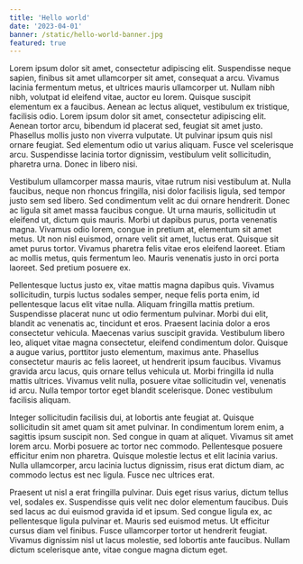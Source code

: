 ```yaml
---
title: 'Hello world'
date: '2023-04-01'
banner: /static/hello-world-banner.jpg
featured: true
---
```


Lorem ipsum dolor sit amet, consectetur adipiscing elit. Suspendisse neque sapien, finibus sit amet ullamcorper sit amet, consequat a arcu. Vivamus lacinia fermentum metus, et ultrices mauris ullamcorper ut. Nullam nibh nibh, volutpat id eleifend vitae, auctor eu lorem. Quisque suscipit elementum ex a faucibus. Aenean ac lectus aliquet, vestibulum ex tristique, facilisis odio. Lorem ipsum dolor sit amet, consectetur adipiscing elit. Aenean tortor arcu, bibendum id placerat sed, feugiat sit amet justo. Phasellus mollis justo non viverra vulputate. Ut pulvinar ipsum quis nisl ornare feugiat. Sed elementum odio ut varius aliquam. Fusce vel scelerisque arcu. Suspendisse lacinia tortor dignissim, vestibulum velit sollicitudin, pharetra urna. Donec in libero nisi.

Vestibulum ullamcorper massa mauris, vitae rutrum nisi vestibulum at. Nulla faucibus, neque non rhoncus fringilla, nisi dolor facilisis ligula, sed tempor justo sem sed libero. Sed condimentum velit ac dui ornare hendrerit. Donec ac ligula sit amet massa faucibus congue. Ut urna mauris, sollicitudin ut eleifend ut, dictum quis mauris. Morbi ut dapibus purus, porta venenatis magna. Vivamus odio lorem, congue in pretium at, elementum sit amet metus. Ut non nisl euismod, ornare velit sit amet, luctus erat. Quisque sit amet purus tortor. Vivamus pharetra felis vitae eros eleifend laoreet. Etiam ac mollis metus, quis fermentum leo. Mauris venenatis justo in orci porta laoreet. Sed pretium posuere ex.

Pellentesque luctus justo ex, vitae mattis magna dapibus quis. Vivamus sollicitudin, turpis luctus sodales semper, neque felis porta enim, id pellentesque lacus elit vitae nulla. Aliquam fringilla mattis pretium. Suspendisse placerat nunc ut odio fermentum pulvinar. Morbi dui elit, blandit ac venenatis ac, tincidunt et eros. Praesent lacinia dolor a eros consectetur vehicula. Maecenas varius suscipit gravida. Vestibulum libero leo, aliquet vitae magna consectetur, eleifend condimentum dolor. Quisque a augue varius, porttitor justo elementum, maximus ante. Phasellus consectetur mauris ac felis laoreet, ut hendrerit ipsum faucibus. Vivamus gravida arcu lacus, quis ornare tellus vehicula ut. Morbi fringilla id nulla mattis ultrices. Vivamus velit nulla, posuere vitae sollicitudin vel, venenatis id arcu. Nulla tempor tortor eget blandit scelerisque. Donec vestibulum facilisis aliquam.

Integer sollicitudin facilisis dui, at lobortis ante feugiat at. Quisque sollicitudin sit amet quam sit amet pulvinar. In condimentum lorem enim, a sagittis ipsum suscipit non. Sed congue in quam at aliquet. Vivamus sit amet lorem arcu. Morbi posuere ac tortor nec commodo. Pellentesque posuere efficitur enim non pharetra. Quisque molestie lectus et elit lacinia varius. Nulla ullamcorper, arcu lacinia luctus dignissim, risus erat dictum diam, ac commodo lectus est nec ligula. Fusce nec ultrices erat.

Praesent ut nisl a erat fringilla pulvinar. Duis eget risus varius, dictum tellus vel, sodales ex. Suspendisse quis velit nec dolor elementum faucibus. Duis sed lacus ac dui euismod gravida id et ipsum. Sed congue ligula ex, ac pellentesque ligula pulvinar et. Mauris sed euismod metus. Ut efficitur cursus diam vel finibus. Fusce ullamcorper tortor ut hendrerit feugiat. Vivamus dignissim nisl ut lacus molestie, sed lobortis ante faucibus. Nullam dictum scelerisque ante, vitae congue magna dictum eget.
